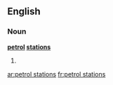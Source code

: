 ==English==

===Noun===
'''[[petrol]] [[station]]s'''

# {{plural of|[[petrol station]]}}

[[ar:petrol stations]]
[[fr:petrol stations]]